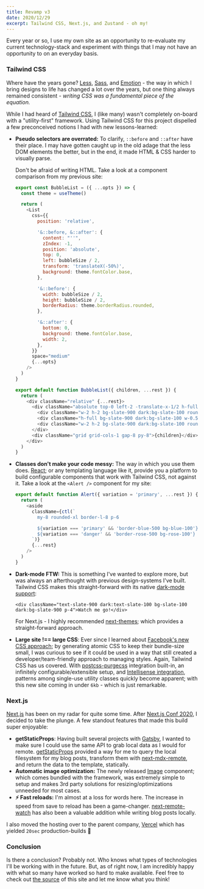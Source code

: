 ```yaml
---
title: Revamp v3
date: 2020/12/29
excerpt: Tailwind CSS, Next.js, and Zustand - oh my!
---
```


Every year or so, I use my own site as an opportunity to re-evaluate my current technology-stack and experiment with things that I may not have an opportunity to on an everyday basis.

### Tailwind CSS

Where have the years gone? [Less](http://lesscss.org/), [Sass](https://sass-lang.com/), and [Emotion](https://emotion.sh/) - the way in which I bring designs to life has changed a lot over the years, but one thing always remained consistent - _writing CSS was a fundamental piece of the equation._

While I had heard of [Tailwind CSS](https://tailwindcss.com/), I (like many) wasn't completely on-board with a "utility-first" framework. Using Tailwind CSS for this project dispelled a few preconceived notions I had with new lessons-learned:

- **Pseudo selectors are overrated:** To clarify, `::before` and `::after` have their place. I may have gotten caught up in the old adage that the less DOM elements the better, but in the end, it made HTML & CSS harder to visually parse.

  Don't be afraid of writing HTML. Take a look at a component comparison from my previous site:

  ```js filename=BubbleList.old.js
  export const BubbleList = ({ ...opts }) => {
    const theme = useTheme()

    return (
      <List
        css={{
          position: 'relative',

          '&::before, &::after': {
            content: "''",
            zIndex: -1,
            position: 'absolute',
            top: 0,
            left: bubbleSize / 2,
            transform: 'translateX(-50%)',
            background: theme.fontColor.base,
          },

          '&::before': {
            width: bubbleSize / 2,
            height: bubbleSize / 2,
            borderRadius: theme.borderRadius.rounded,
          },

          '&::after': {
            bottom: 0,
            background: theme.fontColor.base,
            width: 2,
          },
        }}
        space="medium"
        {...opts}
      />
    )
  }
  ```

  ```js filename=BubbleList.new.js
  export default function BubbleList({ children, ...rest }) {
    return (
      <div className="relative" {...rest}>
        <div className="absolute top-0 left-2 -translate-x-1/2 h-full z-10">
          <div className="w-2 h-2 bg-slate-900 dark:bg-slate-100 rounded-full absolute top-0 left-1/2 -translate-x-1/2" />
          <div className="h-full bg-slate-900 dark:bg-slate-100 w-0.5" />
          <div className="w-2 h-2 bg-slate-900 dark:bg-slate-100 rounded-full absolute bottom-0 left-1/2 -translate-x-1/2" />
        </div>
        <div className="grid grid-cols-1 gap-8 py-8">{children}</div>
      </div>
    )
  }
  ```

- **Classes don't make your code messy:** The way in which you use them does. [React](https://reactjs.org); or any templating language like it, provide you a platform to build configurable components that work with Tailwind CSS, not against it. Take a look at the `<Alert />` component for my site:

  ```js filename=Alert.js
  export default function Alert({ variation = 'primary', ...rest }) {
    return (
      <aside
        className={ctl(`
          my-8 rounded-xl border-l-8 p-6
  
          ${variation === 'primary' && 'border-blue-500 bg-blue-100'}
          ${variation === 'danger' && 'border-rose-500 bg-rose-100'}
        `)}
        {...rest}
      />
    )
  }
  ```

- **Dark-mode FTW:** This is something I've wanted to explore more, but was always an afterthought with previous design-systems I've built. Tailwind CSS makes this straight-forward with its native [dark-mode support](https://tailwindcss.com/docs/dark-mode):

  ```markup
  <div className="text-slate-900 dark:text-slate-100 bg-slate-100 dark:bg-slate-900 p-4">Watch me go!</div>
  ```

  For Next.js - I highly recommended [next-themes](https://github.com/pacocoursey/next-themes); which provides a straight-forward approach.

- **Large site !== large CSS**: Ever since I learned about [Facebook's new CSS approach](https://engineering.fb.com/2020/05/08/web/facebook-redesign/); by generating atomic CSS to keep their bundle-size small, I was curious to see if it could be used in a way that still created a developer/team-friendly approach to managing styles. Again, Tailwind CSS has us covered. With [postcss-purgecss](https://purgecss.com/) integration built-in, an infinitely configurable/extensible setup, and [Intellisense integration](https://tailwindcss.com/docs/intellisense), patterns among single-use utility classes quickly become apparent; with this new site coming in under `6kb` - which is just remarkable.

### Next.js

[Next.js](https://nextjs.org/) has been on my radar for quite some time. After [Next.js Conf 2020](https://nextjs.org/2020/conf), I decided to take the plunge. A few standout features that made this build super enjoyable:

- **getStaticProps**: Having built several projects with [Gatsby](https://gatsbyjs.com), I wanted to make sure I could use the same API to grab local data as I would for remote. [getStaticProps](https://nextjs.org/docs/basic-features/data-fetching#getstaticprops-static-generation) provided a way for me to query the local filesystem for my blog posts, transform them with [next-mdx-remote](https://github.com/hashicorp/next-mdx-remote), and return the data to the template, statically.
- **Automatic image optimization:** The newly released [Image](https://nextjs.org/docs/basic-features/image-optimization) component; which comes bundled with the framework, was extremely simple to setup and makes 3rd party solutions for resizing/optimizations unneeded for most cases.
- **⚡ Fast reloads:** I'm almost at a loss for words here. The increase in speed from save to reload has been a game-changer. [next-remote-watch](https://github.com/hashicorp/next-remote-watch) has also been a valuable addition while writing blog posts locally.

I also moved the hosting over to the parent company, [Vercel](https://vercel.com/) which has yielded `20sec` production-builds 🤯

### Conclusion

Is there a conclusion? Probably not. Who knows what types of technologies I'll be working with in the future. But, as of right now, I am incredibly happy with what so many have worked so hard to make available. Feel free to check out [the source](https://github.com/zslabs/zslabs-next) of this site and let me know what you think!
